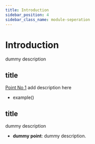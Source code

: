 ```yaml
---
title: Introduction
sidebar_position: 4
sidebar_class_name: module-seperation
---
```


# Introduction

dummy description 

## title

[Point No 1](www.orangewood.co) add description here 

  - example()
  

## title 

dummy description 

- **dummy point**: dummy description.

<head>
  <title>React Web Core Introduction</title>
</head>
